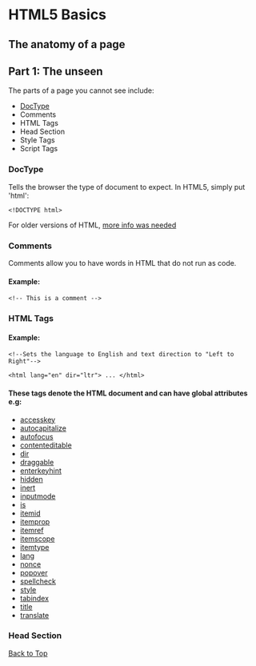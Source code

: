 # HTML5 Basics

## The anatomy of a page

## Part 1: The unseen

The parts of a page you cannot see include:

- [DocType](#DocType)
- Comments
- HTML Tags
- Head Section
- Style Tags
- Script Tags

### DocType
Tells the browser the type of document to expect. In HTML5, simply put 'html':
```
<!DOCTYPE html> 
```
For older versions of HTML, [more info was needed](https://www.w3schools.com/tags/tag_doctype.asp)

### Comments
Comments allow you to have words in HTML that do not run as code.
#### Example:
```
<!-- This is a comment -->
```


### HTML Tags
#### Example:
 ```
 <!--Sets the language to English and text direction to "Left to Right"-->

 <html lang="en" dir="ltr"> ... </html>
 ```
#### These tags denote the HTML document and can have global attributes e.g:

- [accesskey](https://html.spec.whatwg.org/multipage/interaction.html#the-accesskey-attribute)
- [autocapitalize](https://html.spec.whatwg.org/multipage/interaction.html#attr-autocapitalize)
- [autofocus](https://html.spec.whatwg.org/multipage/interaction.html#attr-fe-autofocus)
- [contenteditable](https://html.spec.whatwg.org/multipage/interaction.html#attr-contenteditable)
- [dir](https://html.spec.whatwg.org/multipage/dom.html#attr-dir)
- [draggable](https://html.spec.whatwg.org/multipage/dnd.html#attr-draggable)
- [enterkeyhint](https://html.spec.whatwg.org/multipage/interaction.html#attr-enterkeyhint)
- [hidden](https://html.spec.whatwg.org/multipage/interaction.html#attr-hidden)
- [inert](https://html.spec.whatwg.org/multipage/interaction.html#the-inert-attribute)
- [inputmode](https://html.spec.whatwg.org/multipage/interaction.html#attr-inputmode)
- [is](https://html.spec.whatwg.org/multipage/custom-elements.html#attr-is)
- [itemid](https://html.spec.whatwg.org/multipage/microdata.html#attr-itemid)
- [itemprop](https://html.spec.whatwg.org/multipage/microdata.html#names%253A-the-itemprop-attribute)
- [itemref](https://html.spec.whatwg.org/multipage/microdata.html#attr-itemref)
- [itemscope](https://html.spec.whatwg.org/multipage/microdata.html#attr-itemscope)
- [itemtype](https://html.spec.whatwg.org/multipage/microdata.html#attr-itemtype)
- [lang](https://html.spec.whatwg.org/multipage/dom.html#attr-lang)
- [nonce](https://html.spec.whatwg.org/multipage/urls-and-fetching.html#attr-nonce)
- [popover](https://html.spec.whatwg.org/multipage/popover.html#attr-popover)
- [spellcheck](https://html.spec.whatwg.org/multipage/interaction.html#attr-spellcheck)
- [style](https://html.spec.whatwg.org/multipage/dom.html#attr-style)
- [tabindex](https://html.spec.whatwg.org/multipage/interaction.html#attr-tabindex)
- [title](https://html.spec.whatwg.org/multipage/dom.html#attr-title)
- [translate](https://html.spec.whatwg.org/multipage/dom.html#attr-translate)

### Head Section

[Back to Top](#top)